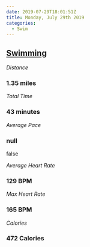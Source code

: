 ```yaml
---
date: 2019-07-29T18:01:51Z
title: Monday, July 29th 2019
categories:
  - Swim
---
```

## [Swimming](https://www.strava.com/activities/2574010893)

_Distance_

### 1.35 miles

_Total Time_

### 43 minutes

_Average Pace_

### null

false

_Average Heart Rate_

### 129 BPM

_Max Heart Rate_

### 165 BPM

_Calories_

### 472 Calories